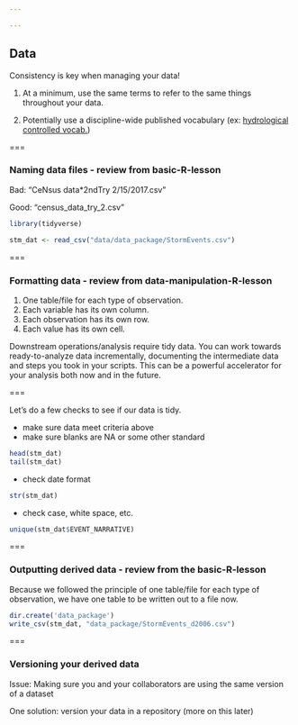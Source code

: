 ```yaml
---

---
```


## Data

Consistency is key when managing your data!

1. At a minimum, use the same terms to refer to the same things throughout your data.

2. Potentially use a discipline-wide published vocabulary (ex: [hydrological controlled vocab.](http://vocabulary.odm2.org/))

===

### Naming data files - review from basic-R-lesson

Bad:
"CeNsus data*2ndTry 2/15/2017.csv"   

Good:
"census_data_try_2.csv"  

```r
library(tidyverse)

stm_dat <- read_csv("data/data_package/StormEvents.csv")
```

===

### Formatting data - review from data-manipulation-R-lesson

1. One table/file for each type of observation.
2. Each variable has its own column.
3. Each observation has its own row.
4. Each value has its own cell.

Downstream operations/analysis require tidy data. You can work towards ready-to-analyze data incrementally,
documenting the intermediate data and steps you took in your scripts.  This can be a powerful accelerator 
for your analysis both now and in the future.  

===

Let's do a few checks to see if our data is tidy.

 - make sure data meet criteria above
 - make sure blanks are NA or some other standard
```r
head(stm_dat)
tail(stm_dat)
```    
 
 - check date format
```r
str(stm_dat)    
```  

 - check case, white space, etc.  
```r
unique(stm_dat$EVENT_NARRATIVE)    
```

===
    
### Outputting derived data - review from the basic-R-lesson
    
Because we followed the principle of one table/file for each type of observation, 
we have one table to be written out to a file now.  

```r
dir.create('data_package')
write_csv(stm_dat, "data_package/StormEvents_d2006.csv")
```

===
    
### Versioning your derived data

Issue: Making sure you and your collaborators are using the same version of a dataset

One solution: version your data in a repository (more on this later)



